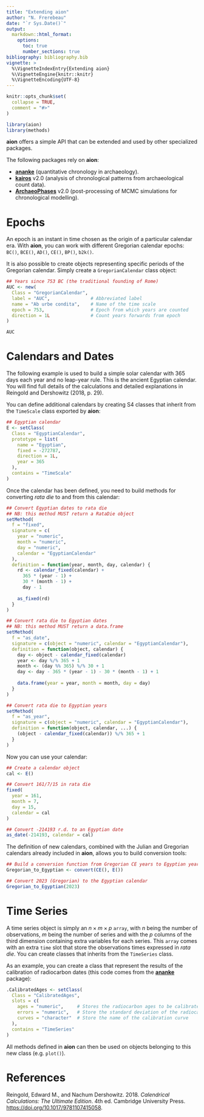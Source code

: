 ```yaml
---
title: "Extending aion"
author: "N. Frerebeau"
date: "`r Sys.Date()`"
output:
  markdown::html_format:
    options:
      toc: true
      number_sections: true
bibliography: bibliography.bib
vignette: >
  %\VignetteIndexEntry{Extending aion}
  %\VignetteEngine{knitr::knitr}
  %\VignetteEncoding{UTF-8}
---
```


```r
knitr::opts_chunk$set(
  collapse = TRUE,
  comment = "#>"
)
```

```r
library(aion)
library(methods)
```

**aion** offers a simple API that can be extended and used by other specialized packages.

The following packages rely on **aion**:

* [**ananke**](https://github.com/tesselle/ananke) (quantitative chronology in archaeology).
* [**kairos**](https://github.com/tesselle/kairos) v2.0 (analysis of chronological patterns from archaeological count data).
* [**ArchaeoPhases**](https://github.com/ArchaeoStat/ArchaeoPhases) v2.0 (post-processing of MCMC simulations for chronological modelling).

# Epochs

An epoch is an instant in time chosen as the origin of a particular calendar era. With **aion**, you can work with different Gregorian calendar epochs: `BC()`, `BCE()`, `AD()`, `CE()`, `BP()`, `b2k()`. 

It is also possible to create objects representing specific periods of the Gregorian calendar. Simply create a `GregorianCalendar` class object:

```r
## Years since 753 BC (the traditional founding of Rome)
AUC <- new(
  Class = "GregorianCalendar",
  label = "AUC",               # Abbreviated label
  name = "Ab urbe condita",    # Name of the time scale
  epoch = 753,                 # Epoch from which years are counted
  direction = 1L               # Count years forwards from epoch
)

AUC
```

# Calendars and Dates

The following example is used to build a simple solar calendar with 365 days each year and no leap-year rule. This is the ancient Egyptian calendar. You will find full details of the calculations and detailed explanations in Reingold and Dershowitz (2018, p. 29).

You can define additional calendars by creating S4 classes that inherit from the `TimeScale` class exported by **aion**:

```r
## Egyptian calendar
E <- setClass(
  Class = "EgyptianCalendar",
  prototype = list(
    name = "Egyptian",
    fixed = -272787,
    direction = 1L,
    year = 365
  ),
  contains = "TimeScale"
)
```

Once the calendar has been defined, you need to build methods for converting *rata die* to and from this calendar:

```r
## Convert Egyptian dates to rata die
## NB: this method MUST return a RataDie object
setMethod(
  f = "fixed",
  signature = c(
    year = "numeric",
    month = "numeric",
    day = "numeric", 
    calendar = "EgyptianCalendar"
  ),
  definition = function(year, month, day, calendar) {
    rd <- calendar_fixed(calendar) + 
      365 * (year - 1) + 
      30 * (month - 1) + 
      day - 1
    
    as_fixed(rd)
  }
)

## Convert rata die to Egyptian dates
## NB: this method MUST return a data.frame
setMethod(
  f = "as_date",
  signature = c(object = "numeric", calendar = "EgyptianCalendar"),
  definition = function(object, calendar) {
    day <- object - calendar_fixed(calendar)
    year <- day %/% 365 + 1
    month <- (day %% 365) %/% 30 + 1
    day <- day - 365 * (year - 1) - 30 * (month - 1) + 1
    
    data.frame(year = year, month = month, day = day)
  }
)

## Convert rata die to Egyptian years
setMethod(
  f = "as_year",
  signature = c(object = "numeric", calendar = "EgyptianCalendar"),
  definition = function(object, calendar, ...) {
    (object - calendar_fixed(calendar)) %/% 365 + 1
  }
)
```

Now you can use your calendar:

```r
## Create a calendar object
cal <- E()

## Convert 161/7/15 in rata die
fixed(
  year = 161,
  month = 7,
  day = 15, 
  calendar = cal
)

## Convert -214193 r.d. to an Egyptian date
as_date(-214193, calendar = cal)
```

The definition of new calendars, combined with the Julian and Gregorian calendars already included in **aion**, allows you to build conversion tools:

```r
## Build a conversion function from Gregorian CE years to Egyptian years
Gregorian_to_Egyptian <- convert(CE(), E())

## Convert 2023 (Gregorian) to the Egyptian calendar
Gregorian_to_Egyptian(2023)
```

# Time Series

A time series object is simply an $n \times m \times p$ `array`, with $n$ being the number of observations, $m$ being the number of series and with the $p$ columns of the third dimension containing extra variables for each series. This `array` comes with an extra `time` slot that store the observations times expressed in *rata die*. You can create classes that inherits from the `TimeSeries` class.

As an example, you can create a class that represent the results of the calibration of radiocarbon dates (this code comes from the [**ananke**](https://packages.tesselle.org/ananke/) package):

```r
.CalibratedAges <- setClass(
  Class = "CalibratedAges",
  slots = c(
    ages = "numeric",     # Stores the radiocarbon ages to be calibrated
    errors = "numeric",   # Store the standard deviation of the radiocarbon ages
    curves = "character"  # Store the name of the calibration curve
  ),
  contains = "TimeSeries"
)
```

All methods defined in **aion** can then be used on objects belonging to this new class (e.g. `plot()`).

# References

Reingold, Edward M., and Nachum Dershowitz. 2018. *Calendrical Calculations: The Ultimate Edition*. 4th ed. Cambridge University Press. <https://doi.org/10.1017/9781107415058>.
